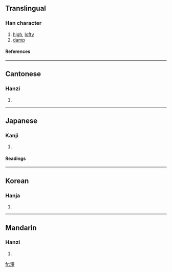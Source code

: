 ==Translingual==
===Han character===
{{Han char|rn=85|rad=水|as=12|sn=15|four=3011<sub>4</sub>|canj=水卜廿土 (EYTG)}}
# [[high]], [[lofty]]
# [[damp]]
====References====
{{Han ref|kx=0651.110|dkj=18302|dj=1061.170|hdz=31746.070|uh=6F7C|ud=28540|bh=BCE0|bd=48352}}

----
==Cantonese==
===Hanzi===
{{yue-hanzi|jyut=|y=tung4}}
# {{defn|Cantonese}}

----
==Japanese==
===Kanji===
{{ja-kanji|grade=|rs=水12}}
# {{defn|Japanese}} 
====Readings====
{{ja-readings|on=[[どう]] (dō), [[とう]] (tō)|kun=}}

----
==Korean==
===Hanja===
{{ko-hanja|hangeul=동|eumhun=|rv=dong|mr=tong|y=tong}}
# {{defn|Korean}}

----
==Mandarin==
===Hanzi===
{{cmn-hanzi|pin=[[tóng]] ([[tong2]])|wg=t'ung<sup>2</sup>}}
# {{defn|Mandarin}}

[[fr:潼]]